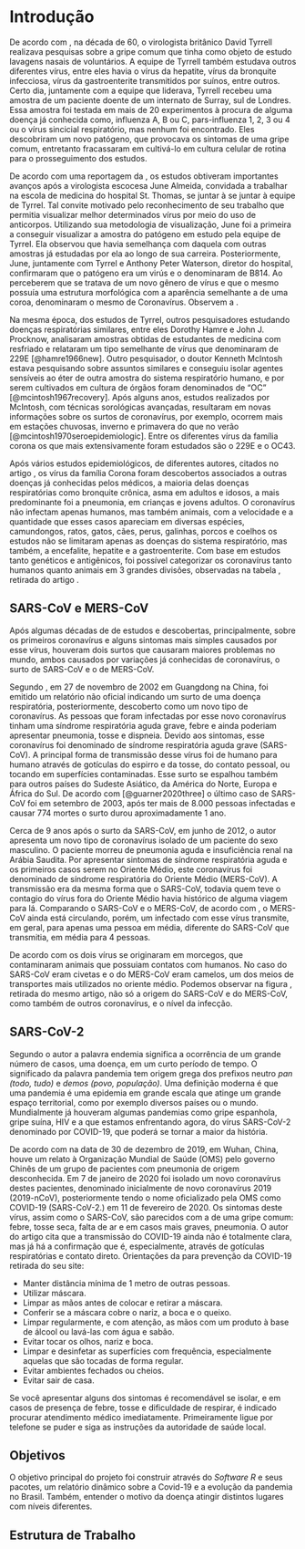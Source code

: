 # Introdução {#Intro}

De acordo com \cite{Mahasem1547}, na década de 60, o virologista britânico David 
Tyrrell realizava pesquisas sobre a gripe comum que tinha como objeto de estudo 
lavagens nasais de voluntários. A equipe de Tyrrell também estudava outros 
diferentes vírus, entre eles havia o vírus da hepatite, vírus da bronquite 
infecciosa, vírus da gastroenterite transmitidos por suínos, entre outros. Certo
dia, juntamente com a equipe que liderava, Tyrrell recebeu uma amostra de um 
paciente doente de um internato de Surray, sul de Londres. Essa amostra foi 
testada em mais de 20 experimentos à procura de alguma doença já conhecida 
como, influenza A, B ou C, pars-influenza 1, 2, 3 ou 4 ou o vírus sincicial 
respiratório, mas nenhum foi encontrado. Eles descobriram um novo patógeno, que 
provocava os sintomas de uma gripe comum, entretanto fracassaram em cultivá-lo 
em cultura celular de rotina para o prosseguimento dos estudos.

De acordo com uma reportagem da \cite{almeidaBBC}, os estudos obtiveram 
importantes avanços após a virologista escocesa June Almeida, convidada
a trabalhar na escola de medicina do hospital St. Thomas, se juntar à se juntar 
à equipe de Tyrrel. Tal convite motivado pelo reconhecimento de seu trabalho que 
permitia visualizar melhor determinados vírus por meio do uso de anticorpos. 
Utilizando sua  metodologia de visualização, June foi a primeira a conseguir 
visualizar a amostra do patógeno em estudo pela equipe de Tyrrel. Ela observou 
que havia semelhança com daquela com outras amostras já estudadas por ela ao 
longo de sua carreira. Posteriormente, June, juntamente com Tyrrel e Anthony 
Peter Waterson, diretor do hospital, confirmaram que o patógeno era um virús e 
o denominaram de B814. Ao perceberem que se tratava de um novo gênero de vírus e
que o mesmo possuía uma estrutura morfológica com a aparência semelhante a de 
uma coroa, denominaram o mesmo de Coronavírus. Observem a \ref{fig:coroa}.

\begin{figure}[H]
    \centering
    \caption{Modelo de virião de Coronavírus.}
    \includegraphics[width=6cm]{img/coroa.jpg}\\
    {\footnotesize \textbf{Fonte: }\cite{holmes1999coronaviruses}}
    \label{fig:coroa}
\end{figure}

Na mesma época, dos estudos de Tyrrel, outros pesquisadores estudando doenças
respiratórias similares, entre eles Dorothy Hamre e John J. Procknow, analisaram
amostras obtidas de estudantes de medicina com resfriado e relataram um tipo 
semelhante de vírus que denominaram de 229E [@hamre1966new]. Outro pesquisador,
o doutor Kenneth McIntosh estava pesquisando sobre assuntos similares e 
conseguiu isolar agentes sensíveis ao éter de outra amostra do sistema 
respiratório humano, e por serem cultivados em cultura de órgãos foram 
denominados de "OC" [@mcintosh1967recovery]. Após alguns anos, estudos 
realizados por McIntosh, com técnicas sorológicas avançadas, resultaram em novas
informações sobre os surtos de coronavírus, por exemplo, ocorrem mais em 
estações chuvosas, inverno e primavera do que no verão 
[@mcintosh1970seroepidemiologic]. Entre os diferentes vírus da família corona os
que mais extensivamente foram estudados são o 229E e o OC43.

Após vários estudos epidemiológicos, de diferentes autores, citados no artigo
\cite{jahangir2020coronavirus}, os vírus da família Corona foram descobertos
associados a outras doenças já conhecidas pelos médicos, a maioria delas doenças 
respiratórias como bronquite crônica, asma em adultos e idosos, a mais
predominante foi a pneumonia, em crianças e jovens adultos. O coronavírus não 
infectam apenas humanos, mas também animais, com a velocidade e a quantidade que
esses casos apareciam em diversas espécies, camundongos, ratos, gatos, cães, 
perus, galinhas, porcos e coelhos os estudos não se limitaram apenas as doenças 
do sistema respiratório, mas também, a encefalite, hepatite e a gastroenterite. 
Com base em estudos tanto genéticos e antigênicos, foi possível categorizar os 
coronavírus tanto humanos quanto animais em 3 grandes divisões, observadas na 
tabela \ref{tab:corona3div}, retirada do artigo \cite{jahangir2020coronavirus}.

\begin{table}[H]
    \centering
    \caption{Tabela categorizando os coronavírus.}
    \begin{tabular}{|c|p{5cm}|}
        \hline
        \textbf{Categoria} & \textbf{Coronavírus}\\ \hline
        Grupo I ($\alpha$-CoVs) & 229E e outros vírus semelhantes. \\ \hline
        Grupo II ($\beta$-CoVs) & OC43 \\ \hline
        Grupo III ($\gamma$-CoVs) & Vírus da bronquite infecciosa aviária e 
        outros vírus aviários relacionados. \\
        \hline
    \end{tabular}\\ \vspace{0.3cm}
    {\footnotesize \textbf{Fonte: }\cite{jahangir2020coronavirus}}
    \label{tab:corona3div}
\end{table}

## SARS-CoV e MERS-CoV

Após algumas décadas de de estudos e descobertas, principalmente, sobre os 
primeiros coronavírus e alguns sintomas mais simples causados por esse vírus, 
houveram dois surtos que causaram maiores problemas no mundo, ambos causados por
variações já conhecidas de coronavírus, o surto de SARS-CoV e o de MERS-CoV.

Segundo \cite{al2014travel}, em 27 de novembro de 2002 em Guangdong na 
China, foi emitido um relatório não oficial indicando um surto de uma doença 
respiratória, posteriormente, descoberto como um novo tipo de coronavírus. 
As pessoas que foram infectadas por esse novo coronavírus tinham uma síndrome 
respiratória aguda grave, febre e ainda poderiam apresentar pneumonia, tosse e 
dispneia. Devido aos sintomas, esse coronavírus foi denominado de síndrome 
respiratória aguda grave (SARS-CoV). A principal forma de transmissão desse 
vírus foi de humano para humano através de gotículas do espirro e da tosse, do 
contato pessoal, ou tocando em superfícies contaminadas. Esse surto se espalhou 
também para outros países do Sudeste Asiático, da América do Norte, Europa e 
África do Sul. De acordo com [@guarner2020three] o último caso de SARS-CoV foi 
em setembro de 2003, após ter mais de 8.000 pessoas infectadas e causar 774 
mortes o surto durou aproximadamente 1 ano.

Cerca de 9 anos após o surto da SARS-CoV, em junho de 2012, o autor 
\cite{@song2019sars} apresenta um novo tipo de coronavírus isolado de um 
paciente do sexo masculino. O paciente morreu de pneumonia aguda e insuficiência
renal na Arábia Saudita. Por apresentar sintomas de síndrome respiratória aguda
e os primeiros casos serem no Oriente Médio, este coronavírus foi denominado de 
síndrome respiratória do Oriente Médio (MERS-CoV). A transmissão era da mesma 
forma que o SARS-CoV, todavia quem teve o contagio do vírus fora do 
Oriente Médio havia histórico de alguma viagem para lá. Comparando o SARS-CoV e 
o MERS-CoV, de acordo com \cite{guarner2020three}, o MERS-CoV ainda está 
circulando, porém, um infectado com esse vírus transmite, em geral, para apenas
uma pessoa em média, diferente do SARS-CoV que transmitia, em média para 4 
pessoas.

De acordo com \cite{cui2019origin} os dois vírus se originaram em morcegos,
que contaminaram animais que possuiam contatos com humanos. No caso do SARS-CoV
eram civetas e o do MERS-CoV eram camelos, um dos meios de transportes mais
utilizados no oriente médio. Podemos observar na figura \ref{fig:origin}, retirada 
do mesmo artigo, não só a origem do SARS-CoV e do MERS-CoV, como também de 
outros coronavírus, e o nível da infecção. 

\begin{figure}[H]
    \centering
    \caption{Imagem mostrando a origem dos vírus e o modo de transmissão.}
    \includegraphics[width=10cm]{img/origin.png} \\
    {\footnotesize \textbf{Fonte: }\cite{cui2019origin}}
    \label{fig:origin}
\end{figure}

## SARS-CoV-2

Segundo o autor \cite{de1998epidemia} a palavra endemia significa a ocorrência 
de um  grande número de casos, uma doença, em um curto período de 
tempo. O significado da palavra pandemia tem origem grega dos prefixos neutro 
*pan (todo, tudo)* e *demos (povo, população)*. Uma definição moderna é que uma 
pandemia é uma epidemia em grande escala que atinge um grande espaço
territorial, como por exemplo diversos países ou o mundo. Mundialmente já
houveram algumas pandemias como gripe espanhola, gripe suína, HIV
e a que estamos enfrentando agora, do vírus SARS-CoV-2 denominado por COVID-19,
que poderá se tornar a maior da história.

De acordo com \cite{guarner2020three} na data de 30 de dezembro de 2019, em 
Wuhan, China, houve um relato à Organização Mundial de Saúde (OMS) pelo governo
Chinês de um grupo de pacientes com pneumonia de origem desconhecida. Em 7 de 
janeiro de 2020 foi isolado um novo coronavírus destes pacientes, denominado 
inicialmente de novo coronavírus 2019 (2019-nCoV), posteriormente tendo o nome 
oficializado pela OMS como COVID-19 (SARS-CoV-2.) em 11 de fevereiro de 2020. Os
sintomas deste vírus, assim como o SARS-CoV, são parecidos com a de uma gripe 
comum: febre, tosse seca, falta de ar e em casos mais graves, pneumonia. O autor
do artigo \cite{qing2020possibility} cita que a transmissão do COVID-19 ainda 
não é totalmente clara, mas já há a confirmação que é, especialmente, através de
gotículas respiratórias e contato direto. Orientações da \cite{covid19OMS} para
prevenção da COVID-19 retirada do seu site:

- Manter distância mínima de 1 metro de outras pessoas.
- Utilizar máscara.
- Limpar as mãos antes de colocar e retirar a máscara.
- Conferir se a máscara cobre o nariz, a boca e o queixo.
- Limpar regularmente, e com atenção, as mãos com um produto à base de álcool ou
lavá-las com água e sabão.
- Evitar tocar os olhos, nariz e boca.
- Limpar e desinfetar as superfícies com frequência, especialmente aquelas que
são tocadas de forma regular.
- Evitar ambientes fechados ou cheios.
- Evitar sair de casa.

Se você apresentar alguns dos sintomas é recomendável se isolar, e em casos de 
presença de febre, tosse e dificuldade de respirar, é indicado procurar 
atendimento médico imediatamente. Primeiramente ligue por telefone se puder e 
siga as instruções da autoridade de saúde local.

## Objetivos

O objetivo principal do projeto foi construir através do *Software R* e seus 
pacotes, um relatório dinâmico sobre a Covid-19 e a evolução da pandemia no
Brasil. Também, entender o motivo da doença atingir distintos lugares com níveis
diferentes. 


## Estrutura de Trabalho
